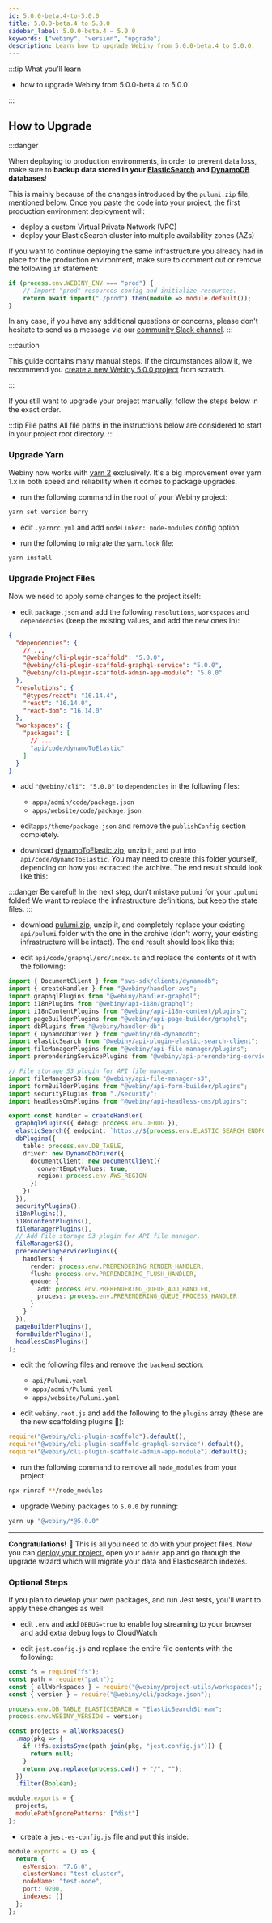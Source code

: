 ```yaml
---
id: 5.0.0-beta.4-to-5.0.0
title: 5.0.0-beta.4 to 5.0.0
sidebar_label: 5.0.0-beta.4 → 5.0.0
keywords: ["webiny", "version", "upgrade"]
description: Learn how to upgrade Webiny from 5.0.0-beta.4 to 5.0.0.
---
```



:::tip What you’ll learn

- how to upgrade Webiny from 5.0.0-beta.4 to 5.0.0

:::

## How to Upgrade

:::danger

When deploying to production environments, in order to prevent data loss, make sure to **backup data stored in your [ElasticSearch](https://docs.aws.amazon.com/elasticsearch-service/latest/developerguide/es-managedomains-snapshots.html) and [DynamoDB](https://docs.aws.amazon.com/amazondynamodb/latest/developerguide/Backups.html) databases**!

This is mainly because of the changes introduced by the `pulumi.zip` file, mentioned below. Once you paste the code into your project, the first production environment deployment will:

- deploy a custom Virtual Private Network (VPC)
- deploy your ElasticSearch cluster into multiple availability zones (AZs)

If you want to continue deploying the same infrastructure you already had in place for the production environment, make sure to comment out or remove the following `if` statement:

```ts title="api/pulumi/index.ts:10"
if (process.env.WEBINY_ENV === "prod") {
    // Import "prod" resources config and initialize resources.
    return await import("./prod").then(module => module.default());
}
```

In any case, if you have any additional questions or concerns, please don't hesitate to send us a message via our [community Slack channel](https://www.webiny.com/slack).
:::

:::caution

This guide contains many manual steps. If the circumstances allow it, we recommend you [create a new Webiny 5.0.0 project](/docs/tutorials/install-webiny) from scratch.

:::

If you still want to upgrade your project manually, follow the steps below in the exact order.

:::tip File paths
All file paths in the instructions below are considered to start in your project root directory.
:::

### Upgrade Yarn

Webiny now works with [yarn 2](https://yarnpkg.com/) exclusively. It's a big improvement over yarn 1.x in both speed and reliability when it comes to package upgrades.

- run the following command in the root of your Webiny project:

```bash
yarn set version berry
```

- edit `.yarnrc.yml` and add `nodeLinker: node-modules` config option.

- run the following to migrate the `yarn.lock` file:

```bash
yarn install
```

### Upgrade Project Files

Now we need to apply some changes to the project itself:

- edit `package.json` and add the following `resolutions`, `workspaces` and `dependencies` (keep the existing values, and add the new ones in):

```json
{
  "dependencies": {
    // ...
    "@webiny/cli-plugin-scaffold": "5.0.0",
    "@webiny/cli-plugin-scaffold-graphql-service": "5.0.0",
    "@webiny/cli-plugin-scaffold-admin-app-module": "5.0.0"
  },
  "resolutions": {
    "@types/react": "16.14.4",
    "react": "16.14.0",
    "react-dom": "16.14.0"
  },
  "workspaces": {
    "packages": [
      // ...
      "api/code/dynamoToElastic"
    ]
  }
}
```

- add `"@webiny/cli": "5.0.0"` to `dependencies` in the following files:

  - `apps/admin/code/package.json`
  - `apps/website/code/package.json`

- edit`apps/theme/package.json` and remove the `publishConfig` section completely.

- download [dynamoToElastic.zip](../assets/upgrading-webiny/5.0.0-beta.4-to-5.0.0/dynamoToElastic.zip), unzip it, and put into `api/code/dynamoToElastic`. You may need to create this folder yourself, depending on how you extracted the archive. The end result should look like this:

<CenteredImage alt="dynamoToElastic folder after upgrade" src={dynamoToElasticImage} />

:::danger Be careful!
In the next step, don't mistake `pulumi` for your `.pulumi` folder! We want to replace the infrastructure definitions, but keep the state files.
:::

- download [pulumi.zip](../assets/upgrading-webiny/5.0.0-beta.4-to-5.0.0/pulumi.zip), unzip it, and completely replace your existing `api/pulumi` folder with the one in the archive (don't worry, your existing infrastructure will be intact).
  The end result should look like this:

<CenteredImage alt="pulumi folder after upgrade" src={pulumiImage} />

- edit `api/code/graphql/src/index.ts` and replace the contents of it with the following:

```typescript
import { DocumentClient } from "aws-sdk/clients/dynamodb";
import { createHandler } from "@webiny/handler-aws";
import graphqlPlugins from "@webiny/handler-graphql";
import i18nPlugins from "@webiny/api-i18n/graphql";
import i18nContentPlugins from "@webiny/api-i18n-content/plugins";
import pageBuilderPlugins from "@webiny/api-page-builder/graphql";
import dbPlugins from "@webiny/handler-db";
import { DynamoDbDriver } from "@webiny/db-dynamodb";
import elasticSearch from "@webiny/api-plugin-elastic-search-client";
import fileManagerPlugins from "@webiny/api-file-manager/plugins";
import prerenderingServicePlugins from "@webiny/api-prerendering-service/client";

// File storage S3 plugin for API file manager.
import fileManagerS3 from "@webiny/api-file-manager-s3";
import formBuilderPlugins from "@webiny/api-form-builder/plugins";
import securityPlugins from "./security";
import headlessCmsPlugins from "@webiny/api-headless-cms/plugins";

export const handler = createHandler(
  graphqlPlugins({ debug: process.env.DEBUG }),
  elasticSearch({ endpoint: `https://${process.env.ELASTIC_SEARCH_ENDPOINT}` }),
  dbPlugins({
    table: process.env.DB_TABLE,
    driver: new DynamoDbDriver({
      documentClient: new DocumentClient({
        convertEmptyValues: true,
        region: process.env.AWS_REGION
      })
    })
  }),
  securityPlugins(),
  i18nPlugins(),
  i18nContentPlugins(),
  fileManagerPlugins(),
  // Add File storage S3 plugin for API file manager.
  fileManagerS3(),
  prerenderingServicePlugins({
    handlers: {
      render: process.env.PRERENDERING_RENDER_HANDLER,
      flush: process.env.PRERENDERING_FLUSH_HANDLER,
      queue: {
        add: process.env.PRERENDERING_QUEUE_ADD_HANDLER,
        process: process.env.PRERENDERING_QUEUE_PROCESS_HANDLER
      }
    }
  }),
  pageBuilderPlugins(),
  formBuilderPlugins(),
  headlessCmsPlugins()
);
```

- edit the following files and remove the `backend` section:

  - `api/Pulumi.yaml`
  - `apps/admin/Pulumi.yaml`
  - `apps/website/Pulumi.yaml`

- edit `webiny.root.js` and add the following to the `plugins` array (these are the new scaffolding plugins :tada:):

```js
require("@webiny/cli-plugin-scaffold").default(),
require("@webiny/cli-plugin-scaffold-graphql-service").default(),
require("@webiny/cli-plugin-scaffold-admin-app-module").default();
```

- run the following command to remove all `node_modules` from your project:

```bash
npx rimraf **/node_modules
```

- upgrade Webiny packages to `5.0.0` by running:

```bash
yarn up "@webiny/*@5.0.0"
```

---

**Congratulations!** :tada: This is all you need to do with your project files. Now you can [deploy your project](/docs/how-to-guides/deployment/deploy-your-project), open your `admin` app and go through the upgrade wizard which will migrate your data and Elasticsearch indexes.

### Optional Steps

If you plan to develop your own packages, and run Jest tests, you'll want to apply these changes as well:

- edit `.env` and add `DEBUG=true` to enable log streaming to your browser and add extra debug logs to CloudWatch

- edit `jest.config.js` and replace the entire file contents with the following:

```js
const fs = require("fs");
const path = require("path");
const { allWorkspaces } = require("@webiny/project-utils/workspaces");
const { version } = require("@webiny/cli/package.json");

process.env.DB_TABLE_ELASTICSEARCH = "ElasticSearchStream";
process.env.WEBINY_VERSION = version;

const projects = allWorkspaces()
  .map(pkg => {
    if (!fs.existsSync(path.join(pkg, "jest.config.js"))) {
      return null;
    }
    return pkg.replace(process.cwd() + "/", "");
  })
  .filter(Boolean);

module.exports = {
  projects,
  modulePathIgnorePatterns: ["dist"]
};
```

- create a `jest-es-config.js` file and put this inside:

```js
module.exports = () => {
  return {
    esVersion: "7.6.0",
    clusterName: "test-cluster",
    nodeName: "test-node",
    port: 9200,
    indexes: []
  };
};
```
